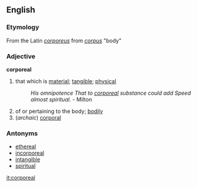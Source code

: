 == English ==
=== Etymology ===
From the Latin ''[[corporeus]]'' from ''[[corpus]]'' "body"  

=== Adjective ===
'''corporeal'''
# that which is [[material]]; [[tangible]]; [[physical]]
#: ''His omnipotence That to [[corporeal]] substance could add Speed almost spiritual.'' - Milton
# of or pertaining to the body; [[bodily]]
# (''archaic'') [[corporal]]

=== Antonyms ===
*[[ethereal]]
*[[incorporeal]]
*[[intangible]]
*[[spiritual]]

[[it:corporeal]]